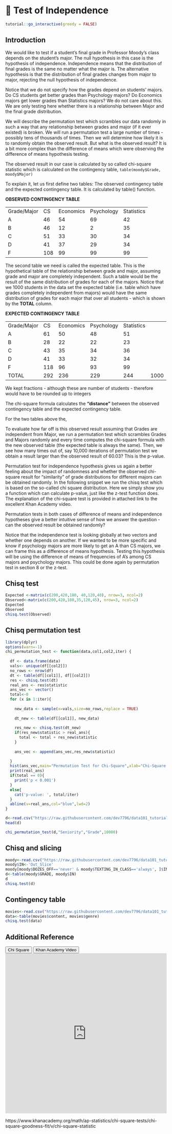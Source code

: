 # 🔖 Test of Independence {#chitest}

<script src="files/js/dcl.js"></script>
<link rel="stylesheet" href="https://maxcdn.bootstrapcdn.com/bootstrap/3.4.1/css/bootstrap.min.css">
<script src="https://maxcdn.bootstrapcdn.com/bootstrap/3.4.1/js/bootstrap.min.js"></script>

```r
tutorial::go_interactive(greedy = FALSE)

```

## Introduction

We would like to test if a student's final grade in Professor Moody’s class  depends  on the student's major.  The null hypothesis in this case is the hypothesis of independence.  Independence means that the distribution of final grades is the same no matter what the major is. The alternative hypothesis is that the distribution of final grades  changes from major to major, rejecting the null hypothesis of independence. 

Notice that we do not specify how the grades depend on students' majors.  Do CS students get better grades than Psychology  majors? Do Economics majors get lower grades than Statistics majors?  We do not care about this. We are only testing here whether there is a relationship between Major and the final grade distribution.

We will describe the permutation test which scrambles our data randomly in such a way that any relationship between grades and major  (if it ever existed) is broken. We will run a permutation test a large number of times - possibly tens of thousands of times. Then we will determine how likely it is to randomly obtain the observed result.  But what is the observed result? It is a bit more complex than the difference of means which were observing the difference of means hypothesis testing. 

The observed result in our case is calculated by so called chi-square statistic which is calculated on the contingency table,  ```table(moody$Grade, moody$Major)```

To explain it, let us first define two tables: The observed contingency table and the expected contingency table. It is calculated by table() function.


**OBSERVED CONTINGENCY TABLE**
<table>
<tr>
<td>Grade/Major</td>
<td>CS</td>
<td>Economics</td>
<td>Psychology</td>
<td>Statistics</td>
</tr>

<tr>
<td>A</td>
<td>46</td>
<td>54</td>
<td>69</td>
<td>42</td>
</tr>

<tr>
<td>B</td>
<td>46</td>
<td>12</td>
<td>2</td>
<td>35</td>
</tr>

<tr>
<td>C</td>
<td>51</td>
<td>33</td>
<td>30</td>
<td>34</td>
</tr>

<tr>
<td>D</td>
<td>41</td>
<td>37</td>
<td>29</td>
<td>34</td>
</tr>

<tr>
<td>F</td>
<td>108</td>
<td>99</td>
<td>99</td>
<td>99</td>
</tr>

</table>


The second table we need is called the expected table. This is the hypothetical table of the relationship between grade and major,  assuming grade and major are completely independent.  Such a table  would be the result of  the same distribution of grades for each of the majors.  Notice that we 1000 students in the data set the expected table (i.e. table which have grades completely independent from majors) would  have the same distribution of grades for each major that over all students - which is shown by the **TOTAL** column.


**EXPECTED CONTINGENCY TABLE**
<table>
<tr>
<td>Grade/Major</td>
<td>CS</td>
<td>Economics</td>
<td>Psychology</td>
<td>Statistics</td>
</tr>

<tr>
<td>A</td>
<td>61</td>
<td>50</td>
<td>48</td>
<td>51</td>
</tr>

<tr>
<td>B</td>
<td>28</td>
<td>22</td>
<td>22</td>
<td>23</td>
</tr>

<tr>
<td>C</td>
<td>43</td>
<td>35</td>
<td>34</td>
<td>36</td>
</tr>

<tr>
<td>D</td>
<td>41</td>
<td>33</td>
<td>32</td>
<td>34</td>
</tr>

<tr>
<td>F</td>
<td>118</td>
<td>96</td>
<td>93</td>
<td>99</td>
</tr>

<tr>
<td>TOTAL</td>
<td>292</td>
<td>236</td>
<td>229</td>
<td>244</td>
<td>1000</td>
</tr>
</table>

We kept fractions - although these are number of students - therefore would have to be rounded up to integers 

The chi-square formula calculates the **“distance”** between the observed contingency table and the expected contingency table.

\begin{equation}

\sum \frac{(O_i - E_i)^2}{E_i}\\


\text{where:}\\
\text{O = observed values}\\
\text{E = expected values}\\

\end{equation}

For the two tables above the, 

\begin{equation}

\sum \frac{(O_i - E_i)^2}{E_i}  = 60.03\\

\end{equation}

To evaluate how far off is this observed result assuming that Grades are independent from Major, we run a permutation test which scrambles Grades and Majors randomly and every time computes the chi-square formula with the new observed table (the expected table is always the same).  Then, we see how many times out of, say 10,000 iterations of permutation test we obtain a result larger than the observed result of 60.03? This is the p-value. 

Permutation test for independence hypothesis gives us again a better feeling about the impact of randomness and whether the observed chi-square result for “similarity” of grade distributions for different majors can be obtained randomly. 
In the following snippet we run the chisq test which is based on the so-called chi square distribution. Here we simply show you a function which can calculate p-value, just like the z-test function does.  The explanation of the chi-square test is provided in attached link to the excellent Khan Academy video.

Permutation tests in both cases of difference of means and independence hypotheses give a better intuitive sense of how we answer the question - can the observed result be obtained randomly? 

Notice that the independence test is looking globally at two vectors and whether one depends on another. If we wanted to be more specific and know if psychology majors are more likely to get an A than CS majors, we can frame this as a difference of means hypothesis. Testing this hypothesis will be using the difference of means of frequencies of A’s among CS majors and psychology majors.  This could be done again by permutation test in section 8 or the z-test. 



## Chisq test

```r
Expected <-matrix(c(200,420,180, 40,120,40), nrow=3, ncol=2)
Observed<-matrix(c(200,420,180,35,120,45), nrow=3, ncol=2)
Expected
Observed
chisq.test(Observed)
```

## Chisq permutation test

```r
library(dplyr)
options(warn=-1)
chi_permutation_test <- function(data,col1,col2,iter) {
  
  df <- data.frame(data)
  vals<- unique(df[[col2]])
  no_rows <- nrow(df)
  dt <- table(df[[col1]], df[[col2]])
  res <- chisq.test(dt)
  real_ans <- res$statistic
  ans_vec <- vector()
  total<-0
  for (x in 1:iter){
    
    new_data <- sample(x=vals,size=no_rows,replace = TRUE)
    
    dt_new <- table(df[[col1]], new_data)
    
    res_new <- chisq.test(dt_new)
    if(res_new$statistic > real_ans){
      total <- total + res_new$statistic
    }
    
    ans_vec <- append(ans_vec,res_new$statistic)
   
  }
  hist(ans_vec,main="Permutation Test for Chi-Square",xlab="Chi-Square Values", breaks=100)
  print(real_ans)
  if(total == 0){
    print('p < 0.001')
  }
  else{
    cat('p-value: ', total/iter)
  }
  abline(v=real_ans,col="blue",lwd=2)
}

```


```r

d<-read.csv("https://raw.githubusercontent.com/dev7796/data101_tutorial/main/files/dataset/MoodyMarch2022b.csv")
head(d)

chi_permutation_test(d,"Seniority","Grade",10000)

```

## Chisq and slicing

```r
moody<-read.csv("https://raw.githubusercontent.com/dev7796/data101_tutorial/main/files/dataset/moody2022_new.csv")
moody$IN<-'Out_Slice'
moody[moody$DOZES_OFF=='never' & moody$TEXTING_IN_CLASS=='always', ]$IN<-'In_Slice'
d<-table(moody$GRADE, moody$IN)
d
chisq.test(d)
```

## Contingency table


```r
movies<-read.csv("https://raw.githubusercontent.com/dev7796/data101_tutorial/main/files/dataset/Movies2022F-4.csv")
data<-table(movies$content, movies$genre)
chisq.test(data)
```

## Additional Reference

<button class="btn btn-primary" data-toggle="collapse" data-target="#CS12">Chi Square</button> 

<button class="btn btn-primary" data-toggle="collapse" data-target="#KH13">Khan Academy Video</button>

<div id="CS12" class="collapse">
<embed src="https://docs.google.com/presentation/d/1h-h2S5lW6ReFwdeJKNflPpE0iCjoS08T0mpgSLiFv88/edit?usp=sharing" width="100%" height="500px"></embed>
</div>

<div id="KH13" class="collapse">https://www.khanacademy.org/math/ap-statistics/chi-square-tests/chi-square-goodness-fit/v/chi-square-statistic
</div>
